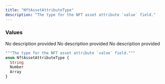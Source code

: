 ```yaml
---
title: "NftAssetAttributeType"
description: "The type for the NFT asset attribute `value` field."
---
```


### Values

<ResponseField name="String" type="enum">
  No description provided
</ResponseField>

<ResponseField name="Number" type="enum">
  No description provided
</ResponseField>

<ResponseField name="Array" type="enum">
  No description provided
</ResponseField>


```graphql NftAssetAttributeType
"""The type for the NFT asset attribute `value` field."""
enum NftAssetAttributeType {
  String
  Number
  Array
}
```

